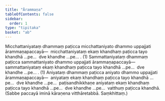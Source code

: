 ```yaml
---
title: "Ārammaṇa"
tableOfContents: false
sidebar:
  order: 1
type: "tipitaka"
basket: "ab"
---
```



<DynamicBreadcrumb />

<Division number="5">

<Paragraph number="2270">
Micchattaniyataṃ dhammaṃ paṭicca micchattaniyato dhammo uppajjati ārammaṇapaccayā—  micchattaniyataṃ ekaṃ khandhaṃ paṭicca tayo khandhā …pe…  dve khandhe …pe… . (1)
</Paragraph>

<Paragraph number="2271">
Sammattaniyataṃ dhammaṃ paṭicca sammattaniyato dhammo uppajjati ārammaṇapaccayā—  sammattaniyataṃ ekaṃ khandhaṃ paṭicca tayo khandhā …pe…  dve khandhe …pe… . (1)
</Paragraph>

<Paragraph number="2272">
Aniyataṃ dhammaṃ paṭicca aniyato dhammo uppajjati ārammaṇapaccayā—  aniyataṃ ekaṃ khandhaṃ paṭicca tayo khandhā …pe…  dve khandhe …pe…  paṭisandhikkhaṇe aniyataṃ ekaṃ khandhaṃ paṭicca tayo khandhā …pe…  dve khandhe …pe…  vatthuṃ paṭicca khandhā. (Sabbe paccayā iminā kāraṇena vitthāretabbā. Saṃkhittaṃ.)
</Paragraph>
</Division>